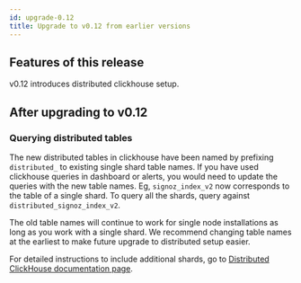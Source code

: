 ```yaml
---
id: upgrade-0.12
title: Upgrade to v0.12 from earlier versions
---
```


## Features of this release 
v0.12 introduces distributed clickhouse setup. 


## After upgrading to v0.12

### Querying distributed tables
The new distributed tables in clickhouse have been named by prefixing `distributed_` to existing single shard table names. If you have used clickhouse queries in dashboard or alerts, you would need to update the queries with the new table names. Eg, `signoz_index_v2` now corresponds to the table of a single shard. To query all the shards, query against `distributed_signoz_index_v2`. 

The old table names will continue to work for single node installations as long as you work with a single shard. We recommend changing table names at the earliest to make future upgrade to distributed setup easier. 

For detailed instructions to include additional shards, go to
[Distributed ClickHouse documentation page](/docs/operate/clickhouse/distributed-clickhouse/).
